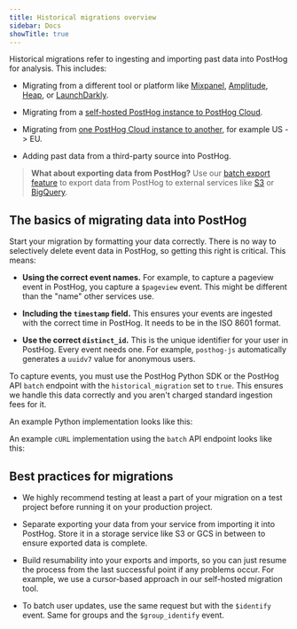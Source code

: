 ```yaml
---
title: Historical migrations overview
sidebar: Docs
showTitle: true
---
```



<MigrationWarning />

Historical migrations refer to ingesting and importing past data into PostHog for analysis. This includes:

- Migrating from a different tool or platform like [Mixpanel](/docs/migrate/mixpanel), [Amplitude](/docs/migrate/migrate-from-amplitude), [Heap](/docs/migrate/heap), or [LaunchDarkly](/docs/migrate/launchdarkly).

- Migrating from a [self-hosted PostHog instance to PostHog Cloud](/docs/migrate/migrate-to-cloud).

- Migrating from [one PostHog Cloud instance to another](/docs/migrate/migrate-to-cloud#between-cloud-instances-eg-us-cloud-to-eu-cloud), for example US -> EU.

- Adding past data from a third-party source into PostHog.

> **What about exporting data from PostHog?** Use our [batch export feature](/docs/cdp/batch-exports) to export data from PostHog to external services like [S3](/docs/cdp/batch-exports/s3) or [BigQuery](/docs/cdp/batch-exports/bigquery).

## The basics of migrating data into PostHog

Start your migration by formatting your data correctly. There is no way to selectively delete event data in PostHog, so getting this right is critical. This means:

- **Using the correct event names.** For example, to capture a pageview event in PostHog, you capture a `$pageview` event. This might be different than the "name" other services use.

- **Including the `timestamp` field.** This ensures your events are ingested with the correct time in PostHog. It needs to be in the ISO 8601 format. 

- **Use the correct `distinct_id`.** This is the unique identifier for your user in PostHog. Every event needs one. For example, `posthog-js` automatically generates a `uuidv7` value for anonymous users.

To capture events, you must use the PostHog Python SDK or the PostHog API `batch` endpoint with the `historical_migration` set to `true`. This ensures we handle this data correctly and you aren't charged standard ingestion fees for it.


An example Python implementation looks like this:

<PythonMigration />

An example `cURL` implementation using the `batch` API endpoint looks like this:

<ApiMigration />

## Best practices for migrations

- We highly recommend testing at least a part of your migration on a test project before running it on your production project.

- Separate exporting your data from your service from importing it into PostHog. Store it in a storage service like S3 or GCS in between to ensure exported data is complete.

- Build resumability into your exports and imports, so you can just resume the process from the last successful point if any problems occur. For example, we use a cursor-based approach in our self-hosted migration tool.

- To batch user updates, use the same request but with the `$identify` event. Same for groups and the `$group_identify` event.